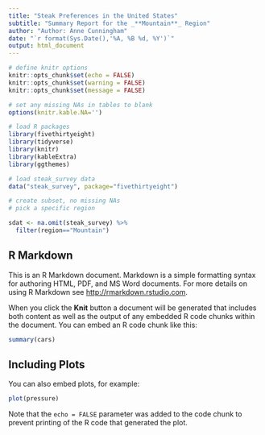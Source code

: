 ```yaml
---
title: "Steak Preferences in the United States"
subtitle: "Summary Report for the _**Mountain**_ Region"
author: "Author: Anne Cunningham"
date: "`r format(Sys.Date(),'%A, %B %d, %Y')`"
output: html_document
---
```


```r
# define knitr options
knitr::opts_chunk$set(echo = FALSE)
knitr::opts_chunk$set(warning = FALSE)
knitr::opts_chunk$set(message = FALSE)

# set any missing NAs in tables to blank
options(knitr.kable.NA='')

# load R packages
library(fivethirtyeight)
library(tidyverse)
library(knitr)
library(kableExtra)
library(ggthemes)

# load steak_survey data
data("steak_survey", package="fivethirtyeight")

# create subset, no missing NAs
# pick a specific region

sdat <- na.omit(steak_survey) %>%
  filter(region=="Mountain")
```

## R Markdown

This is an R Markdown document. Markdown is a simple formatting syntax for authoring HTML, PDF, and MS Word documents. For more details on using R Markdown see <http://rmarkdown.rstudio.com>.

When you click the **Knit** button a document will be generated that includes both content as well as the output of any embedded R code chunks within the document. You can embed an R code chunk like this:

```r
summary(cars)
```

## Including Plots

You can also embed plots, for example:

```r
plot(pressure)
```

Note that the `echo = FALSE` parameter was added to the code chunk to prevent printing of the R code that generated the plot.
